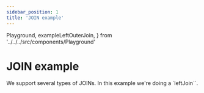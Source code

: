```yaml
---
sidebar_position: 1
title: 'JOIN example'
---
```


  Playground,
  exampleLeftOuterJoin,
} from '../../../src/components/Playground'

# JOIN example

We support several types of JOINs. In this example we're doing a `leftJoin``.

<Playground ts={exampleLeftOuterJoin} />

